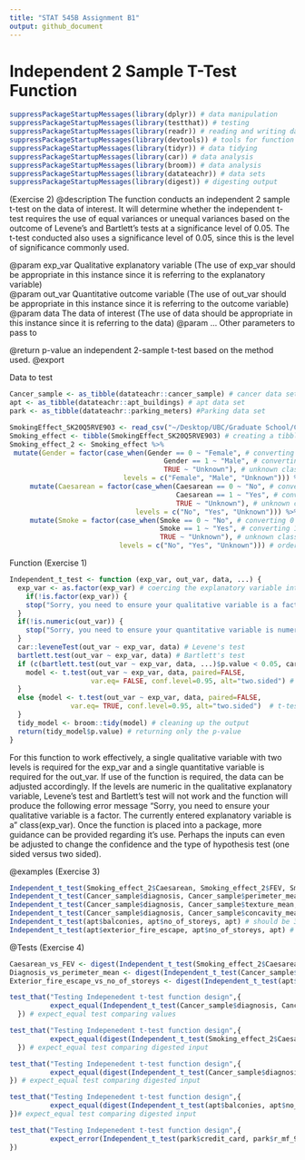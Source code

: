 ```yaml
---
title: "STAT 545B Assignment B1"
output: github_document
---
```

# Independent 2 Sample T-Test Function

```r
suppressPackageStartupMessages(library(dplyr)) # data manipulation
suppressPackageStartupMessages(library(testthat)) # testing
suppressPackageStartupMessages(library(readr)) # reading and writing data
suppressPackageStartupMessages(library(devtools)) # tools for function
suppressPackageStartupMessages(library(tidyr)) # data tidying
suppressPackageStartupMessages(library(car)) # data analysis
suppressPackageStartupMessages(library(broom)) # data analysis
suppressPackageStartupMessages(library(datateachr)) # data sets
suppressPackageStartupMessages(library(digest)) # digesting output
```

(Exercise 2)
@description The function conducts an independent 2 sample t-test on the data of interest. It will determine whether the independent t-test requires the use 
of equal variances or unequal variances based on the outcome of Levene's and Bartlett's tests at a significance level of 0.05. The t-test conducted also uses 
a significance level of 0.05, since this is the level of significance commonly used.  

@param exp_var Qualitative explanatory variable (The use of exp_var should be appropriate in this instance since it is referring to the explanatory variable)  
@param out_var Quantitative outcome variable (The use of out_var should be appropriate in this instance since it is referring to the outcome variable)
@param data The data of interest (The use of data should be appropriate in this instance since it is referring to the data)
@param ... Other parameters to pass to \code{t.test()} 

@return p-value an independent 2-sample t-test based on the method used. 
@export 

Data to test
```r
Cancer_sample <- as_tibble(datateachr::cancer_sample) # cancer data set
apt <- as_tibble(datateachr::apt_buildings) # apt data set
park <- as_tibble(datateachr::parking_meters) #Parking data set

SmokingEffect_SK20Q5RVE903 <- read_csv("~/Desktop/UBC/Graduate School/Courses/Term 1/SPPH 400/Assignments/Assignment 3/SmokingEffect_SK20Q5RVE903.csv") # data from SPPH 400
Smoking_effect <- tibble(SmokingEffect_SK20Q5RVE903) # creating a tibble
Smoking_effect_2 <- Smoking_effect %>% 
 mutate(Gender = factor(case_when(Gender == 0 ~ "Female", # converting entry 0 to Female
                                      Gender == 1 ~ "Male", # converting entry 1 to Male
                                      TRUE ~ "Unknown"), # unknown class
                            levels = c("Female", "Male", "Unknown"))) %>%
     mutate(Caesarean = factor(case_when(Caesarean == 0 ~ "No", # converting entry 0 to Non-cesarean birth
                                         Caesarean == 1 ~ "Yes", # converting entry 1 to Cesarean birth
                                         TRUE ~ "Unknown"), # unknown class
                               levels = c("No", "Yes", "Unknown"))) %>%
     mutate(Smoke = factor(case_when(Smoke == 0 ~ "No", # converting 0 to non-smoker
                                     Smoke == 1 ~ "Yes", # converting 1 to smoker
                                     TRUE ~ "Unknown"), # unknown class
                           levels = c("No", "Yes", "Unknown"))) # ordering levels
```



Function (Exercise 1)
```r
Independent_t_test <- function (exp_var, out_var, data, ...) {
  exp_var <- as.factor(exp_var) # coercing the explanatory variable into a factor
    if(!is.factor(exp_var)) {
    stop("Sorry, you need to ensure your qualitative variable is a factor", " The currently entered explanatory variable is a ", class(exp_var)) #Checks to see if the exp_var input is numeric
  }
  if(!is.numeric(out_var)) {
    stop("Sorry, you need to ensure your quantitative variable is numeric.", " The currently entered outcome variable is a ", class(out_var)) #Checks to see if the out_var input is numeric
  }
  car::leveneTest(out_var ~ exp_var, data) # Levene's test
  bartlett.test(out_var ~ exp_var, data) # Bartlett's test
  if (c(bartlett.test(out_var ~ exp_var, data, ...)$p.value < 0.05, car::leveneTest(out_var ~ exp_var, data)$p.value < 0.05)){
    model <- t.test(out_var ~ exp_var, data, paired=FALSE, 
                    var.eq= FALSE, conf.level=0.95, alt="two.sided") # t-test for unequal variance at a confidence level of 0.95
  }
  else {model <- t.test(out_var ~ exp_var, data, paired=FALSE, 
               var.eq= TRUE, conf.level=0.95, alt="two.sided")  # t-test for equal variance at a confidence level of 0.95
  }
  tidy_model <- broom::tidy(model) # cleaning up the output
  return(tidy_model$p.value) # returning only the p-value
}
```

<p>For this function to work effectively, a single qualitative variable with two levels is required for the exp_var and a single quantitative variable is required for the out_var. If use of the function is required, the data can be adjusted accordingly. If the levels are numeric in the qualitative explanatory variable, Levene's test and Bartlett's test will not work and the function will produce the following error message "Sorry, you need to ensure your qualitative variable is a factor. The currently entered explanatory variable is a " class(exp_var). Once the function is placed into a package, more guidance can be provided regarding it's use. Perhaps the inputs can even be adjusted to change the confidence and the type of hypothesis test (one sided versus two sided).</p>

@examples (Exercise 3)
```r
Independent_t_test(Smoking_effect_2$Caesarean, Smoking_effect_2$FEV, Smoking_effect_2) # should be 0.7097405
Independent_t_test(Cancer_sample$diagnosis, Cancer_sample$perimeter_mean, Cancer_sample) # should be 1.023141e-66
Independent_t_test(Cancer_sample$diagnosis, Cancer_sample$texture_mean, Cancer_sample) # should be 4.058636e-25
Independent_t_test(Cancer_sample$diagnosis, Cancer_sample$concavity_mean, Cancer_sample) # should be 3.742121e-58
Independent_t_test(apt$balconies, apt$no_of_storeys, apt) # should be 3.968512e-135
Independent_t_test(apt$exterior_fire_escape, apt$no_of_storeys, apt) # should be 4.225185e-10
```

@Tests (Exercise 4)
```r
Caesarean_vs_FEV <- digest(Independent_t_test(Smoking_effect_2$Caesarean, Smoking_effect_2$FEV, Smoking_effect_2)) # digesting the Independent_t_test input
Diagnosis_vs_perimeter_mean <- digest(Independent_t_test(Cancer_sample$diagnosis, Cancer_sample$perimeter_mean, Cancer_sample)) # digesting the Independent_t_test input
Exterior_fire_escape_vs_no_of_storeys <- digest(Independent_t_test(apt$balconies, apt$no_of_storeys, apt)) # digesting the Independent_t_test input
```

```r
test_that("Testing Indepenedent t-test function design",{ 
          expect_equal(Independent_t_test(Cancer_sample$diagnosis, Cancer_sample$texture_mean, Cancer_sample), 4.058636e-25)
  }) # expect_equal test comparing values
```

```r
test_that("Testing Indepenedent t-test function design",{ 
          expect_equal(digest(Independent_t_test(Smoking_effect_2$Caesarean, Smoking_effect_2$FEV, Smoking_effect_2)), Caesarean_vs_FEV)
  }) # expect_equal test comparing digested input
```

```r
test_that("Testing Indepenedent t-test function design",{ 
          expect_equal(digest(Independent_t_test(Cancer_sample$diagnosis, Cancer_sample$perimeter_mean, Cancer_sample)), Diagnosis_vs_perimeter_mean)
}) # expect_equal test comparing digested input
```

```r
test_that("Testing Indepenedent t-test function design",{
          expect_equal(digest(Independent_t_test(apt$balconies, apt$no_of_storeys, apt)), Exterior_fire_escape_vs_no_of_storeys)
})# expect_equal test comparing digested input
```

```r
test_that("Testing Indepenedent t-test function design",{
          expect_error(Independent_t_test(park$credit_card, park$r_mf_9a_6p, park), "Sorry, you need to ensure your quantitative variable is numeric. The currently entered outcome variable is a character") # expect_error test comparing the input error to the predicted error
})
```


